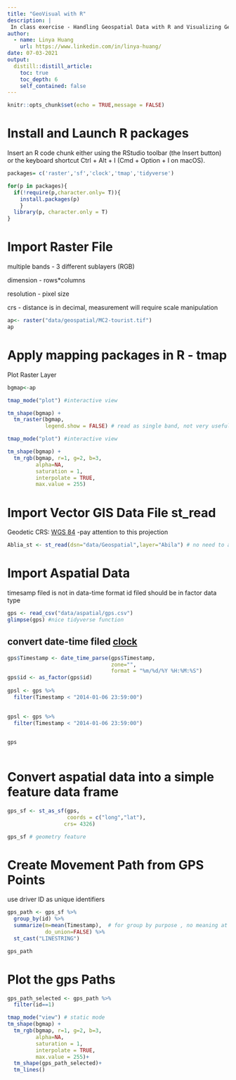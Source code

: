 ```yaml
---
title: "GeoVisual with R"
description: |
 In class exercise - Handling Geospatial Data with R and Visualizing Geospatial Data with R.
author:
  - name: Linya Huang
    url: https://www.linkedin.com/in/linya-huang/
date: 07-03-2021
output:
  distill::distill_article:
    toc: true
    toc_depth: 6
    self_contained: false
---
```



```r
knitr::opts_chunk$set(echo = TRUE,message = FALSE)
```

# Install and Launch R packages

Insert an R code chunk either using the RStudio toolbar (the Insert button) or the keyboard shortcut Ctrl + Alt + I (Cmd + Option + I on macOS).


```r
packages= c('raster','sf','clock','tmap','tidyverse')

for(p in packages){
  if(!require(p,character.only= T)){
    install.packages(p)
    }
  library(p, character.only = T)
}
```

# Import **Raster** File


multiple bands - 3 different sublayers (RGB)

dimension - rows*columns

resolution - pixel size

crs - distance is in decimal, measurement will require scale manipulation

```r
ap<- raster("data/geospatial/MC2-tourist.tif")
ap
```
# Apply mapping packages in R - **tmap**

Plot Raster Layer

```r
bgmap<-ap

tmap_mode("plot") #interactive view

tm_shape(bgmap) +
  tm_raster(bgmap,
            legend.show = FALSE) # read as single band, not very useful in our case
```

```r
tmap_mode("plot") #interactive view

tm_shape(bgmap) +
  tm_rgb(bgmap, r=1, g=2, b=3,
         alpha=NA,
         saturation = 1,
         interpolate = TRUE,
         max.value = 255)
```
# Import Vector GIS Data File **st_read**

Geodetic CRS:  [WGS 84](https://en.wikipedia.org/wiki/World_Geodetic_System) -pay attention to this projection

```r
Ablia_st <- st_read(dsn="data/Geospatial",layer="Abila") # no need to add extension
```
# Import Aspatial Data 

timesamp filed is not in data-time format
id filed should be in factor data type

```r
gps <- read_csv("data/aspatial/gps.csv")
glimpse(gps) #nice tidyverse function
```

## convert date-time filed [clock](https://clock.r-lib.org/)

```r

gps$Timestamp <- date_time_parse(gps$Timestamp,
                                 zone="",
                                 format = "%m/%d/%Y %H:%M:%S")
gps$id <- as_factor(gps$id)
  
gpsl <- gps %>%
  filter(Timestamp < "2014-01-06 23:59:00")
  
```

```r

gpsl <- gps %>%
  filter(Timestamp < "2014-01-06 23:59:00")
  
```

```r

gps
  
```

# Convert aspatial data into a simple feature data frame

```r
gps_sf <- st_as_sf(gps,
                   coords = c("long","lat"),
                  crs= 4326)

gps_sf # geometry feature 
```

# Create Movement Path from GPS Points

use driver ID as unique identifiers

```r

gps_path <- gps_sf %>%
  group_by(id) %>%
  summarize(m=mean(Timestamp),  # for group by purpose , no meaning at all,just to summary
            do_union=FALSE) %>%
  st_cast("LINESTRING")

gps_path 
```

# Plot the gps Paths

```r
gps_path_selected <- gps_path %>%
  filter(id==1)

tmap_mode("view") # static mode
tm_shape(bgmap) +
  tm_rgb(bgmap, r=1, g=2, b=3,
         alpha=NA,
         saturation = 1,
         interpolate = TRUE,
         max.value = 255)+
  tm_shape(gps_path_selected)+
  tm_lines()
```

